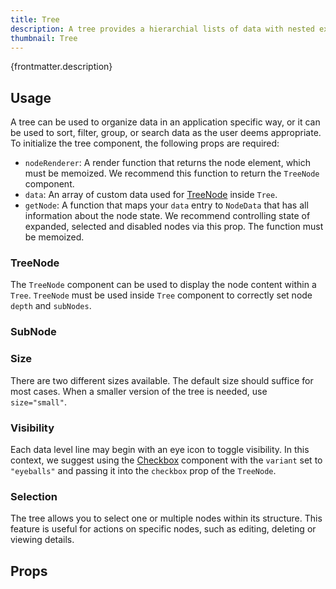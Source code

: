 ```yaml
---
title: Tree
description: A tree provides a hierarchial lists of data with nested expandable levels.
thumbnail: Tree
---
```


<p>{frontmatter.description}</p>

## Usage

A tree can be used to organize data in an application specific way, or it can be used to sort, filter, group, or search data as the user deems appropriate. To initialize the tree component, the following props are required:

- `nodeRenderer`: A render function that returns the node element, which must be memoized. We recommend this function to return the `TreeNode` component.
- `data`: An array of custom data used for [TreeNode](#treenode) inside `Tree`.
- `getNode`: A function that maps your `data` entry to `NodeData` that has all information about the node state. We recommend controlling state of expanded, selected and disabled nodes via this prop. The function must be memoized.

<LiveExample src='Tree.main.jsx'>
  <AllExamples.TreeMainExample client:load />
</LiveExample>

### TreeNode

The `TreeNode` component can be used to display the node content within a `Tree`. `TreeNode` must be used inside `Tree` component to correctly set node `depth` and `subNodes`.

<PropsTable path='@itwin/itwinui-react/esm/core/Tree/TreeNode.d.ts' />

### SubNode

<LiveExample src='Tree.subnodes.jsx'>
  <AllExamples.TreeSubNodesExample client:load />
</LiveExample>

### Size

There are two different sizes available. The default size should suffice for most cases. When a smaller version of the tree is needed, use `size="small"`.

<LiveExample src='Tree.small.jsx'>
  <AllExamples.TreeSmallExample client:load />
</LiveExample>

### Visibility

Each data level line may begin with an eye icon to toggle visibility. In this context, we suggest using the [Checkbox](/docs/checkbox) component with the `variant` set to `"eyeballs"` and passing it into the `checkbox` prop of the `TreeNode`.

<LiveExample src='Tree.visibility.jsx'>
  <AllExamples.TreeVisibilityExample client:load />
</LiveExample>

### Selection

The tree allows you to select one or multiple nodes within its structure. This feature is useful for actions on specific nodes, such as editing, deleting or viewing details.

<LiveExample src='Tree.selection.jsx'>
  <AllExamples.TreeSelectionExample client:load />
</LiveExample>

## Props

<PropsTable path='@itwin/itwinui-react/esm/core/Tree/Tree.d.ts' />
